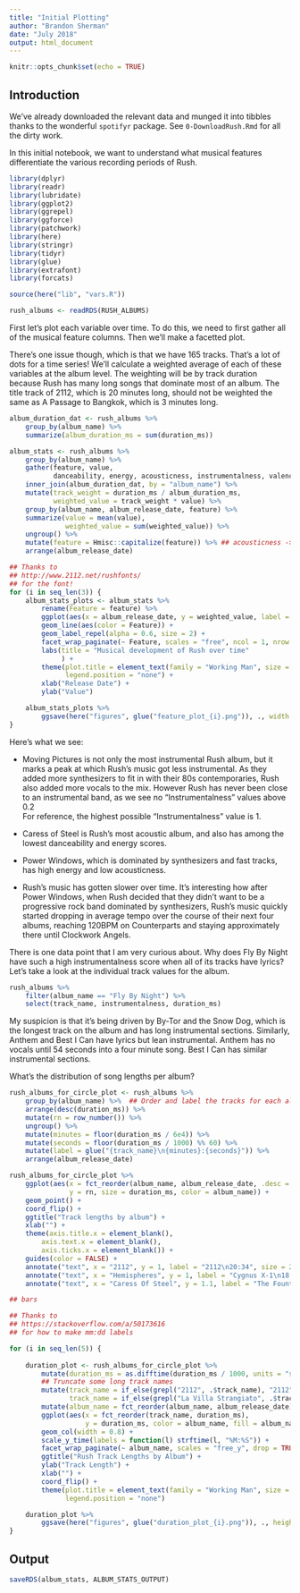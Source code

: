 ```yaml
---
title: "Initial Plotting"
author: "Brandon Sherman"
date: "July 2018"
output: html_document
---
```


```r
knitr::opts_chunk$set(echo = TRUE)
```

## Introduction

We've already downloaded the relevant data and munged it into tibbles
thanks to the wonderful `spotifyr` package.  See `0-DownloadRush.Rmd` for all the 
dirty work.

In this initial notebook, we want to understand what musical features
differentiate the various recording periods of Rush.

```r
library(dplyr)
library(readr)
library(lubridate)
library(ggplot2)
library(ggrepel)
library(ggforce)
library(patchwork)
library(here)
library(stringr)
library(tidyr)
library(glue)
library(extrafont)
library(forcats)

source(here("lib", "vars.R"))

rush_albums <- readRDS(RUSH_ALBUMS)
```

First let's plot each variable over time.  To do this, we need to
first gather all of the musical feature columns.  Then we'll make a
facetted plot.

There's one issue though, which is that we have 165 tracks.  That's a
lot of dots for a time series!  We'll calculate a weighted average of
each of these variables at the album level.  The weighting will be by
track duration because Rush has many long songs that dominate most of
an album.  The title track of 2112, which is 20 minutes long, should not 
be weighted the same as A Passage to Bangkok, which is 3 minutes long.

```r
album_duration_dat <- rush_albums %>%
    group_by(album_name) %>%
    summarize(album_duration_ms = sum(duration_ms))

album_stats <- rush_albums %>%
    group_by(album_name) %>%
    gather(feature, value,
           danceability, energy, acousticness, instrumentalness, valence, tempo) %>%
    inner_join(album_duration_dat, by = "album_name") %>% 
    mutate(track_weight = duration_ms / album_duration_ms,
           weighted_value = track_weight * value) %>%
    group_by(album_name, album_release_date, feature) %>% 
    summarize(value = mean(value),
              weighted_value = sum(weighted_value)) %>%
    ungroup() %>% 
    mutate(feature = Hmisc::capitalize(feature)) %>% ## acousticness -> Acousticness
    arrange(album_release_date)
```

```r
## Thanks to
## http://www.2112.net/rushfonts/
## for the font!
for (i in seq_len(3)) {
    album_stats_plots <- album_stats %>%
        rename(Feature = feature) %>% 
        ggplot(aes(x = album_release_date, y = weighted_value, label = album_name)) +
        geom_line(aes(color = Feature)) +
        geom_label_repel(alpha = 0.6, size = 2) +
        facet_wrap_paginate(~ Feature, scales = "free", ncol = 1, nrow = 2, page = i) +
        labs(title = "Musical development of Rush over time"
             ) +
        theme(plot.title = element_text(family = "Working Man", size = 22),
              legend.position = "none") +
        xlab("Release Date") +
        ylab("Value")

    album_stats_plots %>%
        ggsave(here("figures", glue("feature_plot_{i}.png")), ., width = 7, height = 7, units = "in")
}

```


Here's what we see:

* Moving Pictures is not only the most instrumental Rush album, but it
  marks a peak at which Rush's music got less instrumental.  As they
  added more synthesizers to fit in with their 80s contemporaries, Rush 
  also added more vocals to the mix.  However Rush has never been close to 
  an instrumental band, as we see no "Instrumentalness" values above 0.2  
  For reference, the highest possible "Instrumentalness" value is 1.
  
* Caress of Steel is Rush's most acoustic album, and also has among
  the lowest danceability and energy scores.
  
* Power Windows, which is dominated by synthesizers and fast tracks,
  has high energy and low acousticness.
  
* Rush's music has gotten slower over time.  It's interesting how
after Power Windows, when Rush decided that they didn't want to be a
progressive rock band dominated by synthesizers, Rush's music quickly 
started dropping in average tempo over the course of their next four 
albums, reaching 120BPM on Counterparts and staying approximately 
there until Clockwork Angels.

There is one data point that I am very curious about.  Why does Fly By
Night have such a high instrumentalness score when all of its tracks
have lyrics?  Let's take a look at the individual track values for the
album.

```r
rush_albums %>%
    filter(album_name == "Fly By Night") %>%
    select(track_name, instrumentalness, duration_ms)
```

My suspicion is that it's being driven by By-Tor and the Snow Dog,
which is the longest track on the album and has long instrumental
sections.  Similarly, Anthem and Best I Can have lyrics but lean
instrumental.  Anthem has no vocals until 54 seconds into a four
minute song.  Best I Can has similar instrumental sections.



What's the distribution of song lengths per album?


```r
rush_albums_for_circle_plot <- rush_albums %>%
    group_by(album_name) %>%  ## Order and label the tracks for each album descendingly by length
    arrange(desc(duration_ms)) %>%
    mutate(rn = row_number()) %>%
    ungroup() %>% 
    mutate(minutes = floor(duration_ms / 6e4)) %>%
    mutate(seconds = floor(duration_ms / 1000) %% 60) %>%
    mutate(label = glue("{track_name}\n{minutes}:{seconds}")) %>% 
    arrange(album_release_date)

rush_albums_for_circle_plot %>% 
    ggplot(aes(x = fct_reorder(album_name, album_release_date, .desc = TRUE), ## TRUE because coord_flip
               y = rn, size = duration_ms, color = album_name)) +
    geom_point() +
    coord_flip() +
    ggtitle("Track lengths by album") +
    xlab("") +
    theme(axis.title.x = element_blank(),
        axis.text.x = element_blank(),
        axis.ticks.x = element_blank()) +
    guides(color = FALSE) +
    annotate("text", x = "2112", y = 1, label = "2112\n20:34", size = 2) +
    annotate("text", x = "Hemispheres", y = 1, label = "Cygnus X-1\n18:08", size = 2) +
    annotate("text", x = "Caress Of Steel", y = 1.1, label = "The Fountain of\nLamneth\n19:57", size = 2)

## bars

## Thanks to
## https://stackoverflow.com/a/50173616
## for how to make mm:dd labels

for (i in seq_len(5)) {
    
    duration_plot <- rush_albums_for_circle_plot %>%
        mutate(duration_ms = as.difftime(duration_ms / 1000, units = "secs")) %>%
        ## Truncate some long track names
        mutate(track_name = if_else(grepl("2112", .$track_name), "2112", track_name),
               track_name = if_else(grepl("La Villa Strangiato", .$track_name), "La Villa Strangiato", track_name)) %>%
        mutate(album_name = fct_reorder(album_name, album_release_date)) %>% 
        ggplot(aes(x = fct_reorder(track_name, duration_ms),
                   y = duration_ms, color = album_name, fill = album_name)) +## TRUE because coord_flip
        geom_col(width = 0.8) +
        scale_y_time(labels = function(l) strftime(l, "%M:%S")) +
        facet_wrap_paginate(~ album_name, scales = "free_y", drop = TRUE, ncol = 1, nrow = 4, page = i) +
        ggtitle("Rush Track Lengths by Album") +
        ylab("Track Length") +
        xlab("") +
        coord_flip() +
        theme(plot.title = element_text(family = "Working Man", size = 22),
              legend.position = "none")

    duration_plot %>% 
        ggsave(here("figures", glue("duration_plot_{i}.png")), ., height = 7, width = 7)
}

```

## Output

```r
saveRDS(album_stats, ALBUM_STATS_OUTPUT)
```
